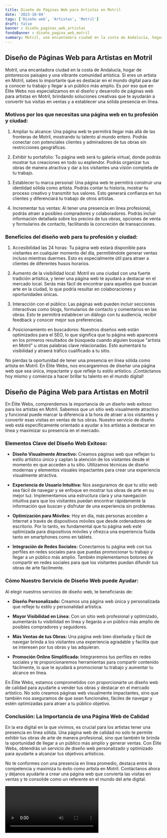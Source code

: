 ```yaml
---
title: Diseño de Páginas Web para Artistas en Motril
date: '2023-10-04'
tags: ['Diseño web', 'Artistas', 'Motril']
draft: false
banner : diseño_paginas_web_artistas
fondoBanner : diseño_pagina_web_motril
summary: Motril, una encantadora ciudad en la costa de Andalucía, hogar de pintorescos paisajes y una vibrante comunidad artística. Si eres un artista en Motril, sabes lo importante que es destacar en el mundo digital para dar a conocer tu trabajo y llegar a un público más amplio. Es por eso que en Élite Webs nos especializamos en el diseño y desarrollo de páginas web para artistas en Motril, brindando soluciones creativas que te ayudarán a convertir tus visitas en ventas y a establecer una sólida presencia en línea.
---
```


## Diseño de Páginas Web para Artistas en Motril

Motril, una encantadora ciudad en la costa de Andalucía, hogar de pintorescos paisajes y una vibrante comunidad artística. Si eres un artista en Motril, sabes lo importante que es destacar en el mundo digital para dar a conocer tu trabajo y llegar a un público más amplio. Es por eso que en Élite Webs nos especializamos en el diseño y desarrollo de páginas web para artistas en Motril, brindando soluciones creativas que te ayudarán a convertir tus visitas en ventas y a establecer una sólida presencia en línea.

### Motivos por los que necesitas una página web en tu profesión y ciudad:

1. Ampliar tu alcance: Una página web te permitirá llegar más allá de las fronteras de Motril, mostrando tu talento al mundo entero. Podrás conectar con potenciales clientes y admiradores de tus obras sin restricciones geográficas.

2. Exhibir tu portafolio: Tu página web será tu galería virtual, donde podrás mostrar tus creaciones en todo su esplendor. Podrás organizar tus obras de manera atractiva y dar a los visitantes una visión completa de tu trabajo.

3. Establecer tu marca personal: Una página web te permitirá construir una identidad sólida como artista. Podrás contar tu historia, mostrar tu proceso creativo y transmitir tus valores. Esto generará confianza en tus clientes y diferenciará tu trabajo de otros artistas.

4. Incrementar tus ventas: Al tener una presencia en línea profesional, podrás atraer a posibles compradores y colaboradores. Podrás incluir información detallada sobre los precios de tus obras, opciones de venta y formularios de contacto, facilitando la concreción de transacciones.

### Beneficios del diseño web para tu profesión y ciudad:

1. Accesibilidad las 24 horas: Tu página web estará disponible para visitantes en cualquier momento del día, permitiéndote generar ventas incluso mientras duermes. Esto es especialmente útil para atraer a clientes de diferentes husos horarios.

2. Aumento de la visibilidad local: Motril es una ciudad con una fuerte tradición artística, y tener una página web te ayudará a destacar en el mercado local. Serás más fácil de encontrar para aquellos que buscan arte en la ciudad, lo que podría resultar en colaboraciones y oportunidades únicas.

3. Interacción con el público: Las páginas web pueden incluir secciones interactivas como blogs, formularios de contacto y comentarios en las obras. Esto te permitirá establecer un diálogo con tu audiencia, recibir feedback y conocer mejor sus preferencias.

4. Posicionamiento en buscadores: Nuestros diseños web están optimizados para el SEO, lo que significa que tu página web aparecerá en los primeros resultados de búsqueda cuando alguien busque "artista en Motril" u otras palabras clave relacionadas. Esto aumentará tu visibilidad y atraerá tráfico cualificado a tu sitio.

No pierdas la oportunidad de tener una presencia en línea sólida como artista en Motril. En Élite Webs, nos encargaremos de diseñar una página web que sea única, impactante y que refleje tu estilo artístico. ¡Contáctanos hoy mismo y comienza a hacer brillar tu talento en el mundo digital!

<GifSeo />

<Cta />

## Diseño de Página Web para Artistas en Motril

En Élite Webs, comprendemos la importancia de un diseño web exitoso para los artistas en Motril. Sabemos que un sitio web visualmente atractivo y funcional puede marcar la diferencia a la hora de atraer a los visitantes y convertir esas visitas en ventas de tus obras. Nuestro servicio de diseño web está específicamente orientado a ayudar a los artistas a destacar en línea y maximizar su presencia en el mercado.

### Elementos Clave del Diseño Web Exitoso:

- **Diseño Visualmente Atractivo:** Creamos páginas web que reflejan tu estilo artístico único y captan la atención de los visitantes desde el momento en que acceden a tu sitio. Utilizamos técnicas de diseño modernas y elementos visuales impactantes para crear una experiencia visualmente atractiva.

- **Experiencia de Usuario Intuitiva:** Nos aseguramos de que tu sitio web sea fácil de navegar y se enfoque en mostrar tus obras de arte en su mejor luz. Implementamos una estructura clara y una navegación intuitiva para que los visitantes puedan encontrar rápidamente la información que buscan y disfrutar de una experiencia sin problemas.

- **Optimización para Móviles:** Hoy en día, más personas acceden a Internet a través de dispositivos móviles que desde ordenadores de escritorio. Por lo tanto, es fundamental que tu página web esté optimizada para dispositivos móviles y ofrezca una experiencia fluida tanto en smartphones como en tablets.

- **Integración de Redes Sociales:** Conectamos tu página web con tus perfiles en redes sociales para que puedas promocionar tu trabajo y llegar a un público más amplio. También implementamos botones de compartir en redes sociales para que los visitantes puedan difundir tus obras de arte fácilmente.

### Cómo Nuestro Servicio de Diseño Web puede Ayudar:

Al elegir nuestros servicios de diseño web, te beneficiarás de:

- **Diseño Personalizado:** Creamos una página web única y personalizada que refleje tu estilo y personalidad artística.

- **Mayor Visibilidad en Línea:** Con un sitio web profesional y optimizado, aumentarás tu visibilidad en línea y llegarás a un público más amplio de posibles compradores y seguidores.

- **Más Ventas de tus Obras:** Una página web bien diseñada y fácil de navegar brinda a los visitantes una experiencia agradable y facilita que se interesen por tus obras y las adquieran.

- **Promoción Online Simplificada:** Integraremos tus perfiles en redes sociales y te proporcionaremos herramientas para compartir contenido fácilmente, lo que te ayudará a promocionar tu trabajo y aumentar tu alcance en línea.

En Élite Webs, estamos comprometidos con proporcionarte un diseño web de calidad para ayudarte a vender tus obras y destacar en el mercado artístico. No solo creamos páginas web visualmente impactantes, sino que también nos aseguramos de que sean funcionales, fáciles de navegar y estén optimizadas para atraer a tu público objetivo.

### Conclusión: La Importancia de una Página Web de Calidad

En la era digital en la que vivimos, es crucial para los artistas tener una presencia en línea sólida. Una página web de calidad no solo te permite exhibir tus obras de arte de manera profesional, sino que también te brinda la oportunidad de llegar a un público más amplio y generar ventas. Con Élite Webs, obtendrás un servicio de diseño web personalizado y optimizado para ayudarte a alcanzar tus objetivos artísticos.

No te conformes con una presencia en línea promedio, destaca entre la competencia y maximiza tu éxito como artista en Motril. Contáctanos ahora y déjanos ayudarte a crear una página web que convierta las visitas en ventas y te consolide como un referente en el mundo del arte digital.

<Video />

<CtaBot job='Artistas' city='Motril'/>

<Gmaps query='Motril+españa+maps' />